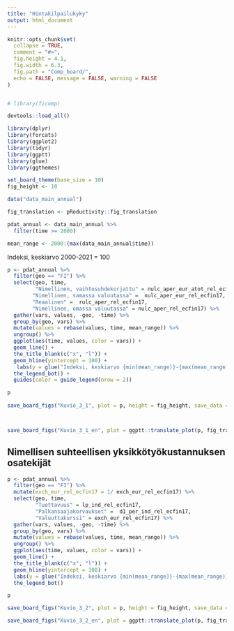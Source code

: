 ```yaml
---
title: "Hintakilpailukyky"
output: html_document
---
```


```r
knitr::opts_chunk$set(
  collapse = TRUE,
  comment = "#>", 
  fig.height = 4.1,
  fig.width = 6.3,
  fig.path = "Comp_board/", 
  echo = FALSE, message = FALSE, warning = FALSE
)


# library(ficomp)

devtools::load_all()

library(dplyr)
library(forcats)
library(ggplot2)
library(tidyr)
library(ggptt)
library(glue)
library(ggthemes)

set_board_theme(base_size = 10)
fig_height <- 10

data("data_main_annual")

fig_translation <- pRoductivity::fig_translation

pdat_annual <- data_main_annual %>% 
  filter(time >= 2000)

mean_range <- 2000:(max(data_main_annual$time))


```


Indeksi, keskiarvo 2000-2021 = 100

```r

p <- pdat_annual %>% 
  filter(geo == "FI") %>% 
  select(geo, time, 
         "Nimellinen, vaihtosuhdekorjattu" = nulc_aper_eur_atot_rel_ecfin17, 
        "Nimellinen, samassa valuutassa" =  nulc_aper_eur_rel_ecfin17,
        "Reaalinen" =  rulc_aper_rel_ecfin17, 
        "Nimellinen, omassa valuutassa" = nulc_aper_rel_ecfin17) %>% 
  gather(vars, values, -geo, -time) %>% 
  group_by(geo, vars) %>% 
  mutate(values = rebase(values, time, mean_range)) %>% 
  ungroup() %>% 
  ggplot(aes(time, values, color = vars)) +
  geom_line() +
  the_title_blank(c("x", "l")) +
  geom_hline(yintercept = 100) +
   labs(y = glue("Indeksi, keskiarvo {min(mean_range)}-{max(mean_range)} = 100")) +
  the_legend_bot() +
  guides(color = guide_legend(nrow = 2)) 

p
  
save_board_figs("Kuvio_3_1", plot = p, height = fig_height, save_data = TRUE)



save_board_figs("Kuvio_3_1_en", plot = ggptt::translate_plot(p, fig_translation), height = fig_height, save_data = TRUE)

```



## Nimellisen suhteellisen yksikkötyökustannuksen osatekijät

```r

p <- pdat_annual %>% 
  filter(geo == "FI") %>% 
  mutate(exch_eur_rel_ecfin17 = 1/ exch_eur_rel_ecfin17) %>% 
  select(geo, time, 
         "Tuottavuus" = lp_ind_rel_ecfin17, 
         "Palkansaajakorvaukset" =  d1_per_ind_rel_ecfin17, 
         "Valuuttakurssi" = exch_eur_rel_ecfin17) %>% 
  gather(vars, values, -geo, -time) %>% 
  group_by(geo, vars) %>% 
  mutate(values = rebase(values, time, mean_range)) %>% 
  ungroup() %>% 
  ggplot(aes(time, values, color = vars)) +
  geom_line() +
  the_title_blank(c("x", "l")) +
  geom_hline(yintercept = 100) +
  labs(y = glue("Indeksi, keskiarvo {min(mean_range)}-{max(mean_range)} = 100")) +
  the_legend_bot()

p

save_board_figs("Kuvio_3_2", plot = p, height = fig_height, save_data = TRUE)

save_board_figs("Kuvio_3_2_en", plot = ggptt::translate_plot(p, fig_translation), height = fig_height, save_data = TRUE)

```





